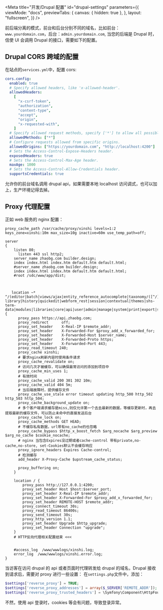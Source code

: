 
<Meta
  title="开发/Drupal 配置"
  id="drupal-settings"
  parameters={{
    viewMode: "docs",
    previewTabs: {
      canvas: { hidden: true },
    },
    layout: "fullscreen",
  }}
/>

前后端分离的模式，前台和后台分别不同的域名，比如前台：`www.yourdomain.com`，后台：`admin.yourdomain.com`,
当您的后端是 Drupal 时，信使 UI 会调用 Drupal 的接口，需要如下的配置。

## Drupal CORS 跨域的配置

在站点的`services.yml`中，配置 cors:

```yml
cors.config:
  enabled: true
  # Specify allowed headers, like 'x-allowed-header'.
  allowedHeaders:
    [
      "x-csrf-token",
      "authorization",
      "content-type",
      "accept",
      "origin",
      "x-requested-with",
    ]
  # Specify allowed request methods, specify ['*'] to allow all possible ones.
  allowedMethods: ["*"]
  # Configure requests allowed from specific origins.
  allowedOrigins: ["https://yourdomain.com", "http://localhost:4200"]
  # Sets the Access-Control-Expose-Headers header.
  exposedHeaders: true
  # Sets the Access-Control-Max-Age header.
  maxAge: 1000
  # Sets the Access-Control-Allow-Credentials header.
  supportsCredentials: true
```

允许你的前台域名调用 drupal api，如果需要本地 localhost 访问调式，也可以加上，生产环境记得去掉。

## Proxy 代理配置

正如 web 服务的 nginx 配置：

```
proxy_cache_path /var/cache/proxy/xinshi levels=1:2 keys_zone=xinshi:10m max_size=10g inactive=60m use_temp_path=off;

server
{
    listen 80;
	  listen 443 ssl http2;
    server_name zhaobg.com builder.design;
    index index.html index.htm default.htm default.html;
    #server_name zhaobg.com builder.design;
    index index.html index.htm default.htm default.html;
    #root /sdc/www/app/dist;



   location ~* ^/(editor|batch|views/ajax|entity_reference_autocomplete|taxonomy/([^/]+)/([^/]+)/edit|autocomplete|media-library|history|quickedit|webform_rest|session|contextual|themes|shs-term-data|modules|libraries|core|api|user|admin|manage|system|print|export|sites/([^/]+)/files){
      proxy_pass https://api.zhaobg.com;
      proxy_redirect      off;
      proxy_set_header    X-Real-IP $remote_addr;
      proxy_set_header    X-Forwarded-For $proxy_add_x_forwarded_for;
      proxy_set_header    X-Forwarded-Host $server_name;
      proxy_set_header    X-Forwarded-Proto https;
      proxy_set_header    X-Forwarded-Port 443;
      proxy_read_timeout 240;
      proxy_cache xinshi;
      # 要求nginx刷新内容时使用条件请求
      proxy_cache_revalidate on;
      # 访问几次才被缓存，可以确保最常访问的添加到项目中
      proxy_cache_min_uses 1;
      # 有效时间
      proxy_cache_valid 200 301 302 10m;
      proxy_cache_valid 404 5m;
      # 当后端故障时，提供缓存文件
      proxy_cache_use_stale error timeout updating http_500 http_502 http_503 http_504;
      proxy_cache_background_update on;
      # 多个客户端请求缓存是miss,则仅允许第一个去去最新的数据，等缓存更新时，再去提取最新的缓存文件，可以防止未命中的直接发送后台
      proxy_cache_lock on;
      proxy_cache_methods GET HEAD;
      # 不缓存私有数据，url带有no_cache的也忽略
      proxy_cache_bypass $http_x_boost_fetch $arg_nocache $arg_preview $arg_no_cache $cookie_nocache;
      # nginx 当包含Expires没过期或者cache-control 带有private,no-cache,no-store, set-Cookies默认不会缓存响应
      proxy_ignore_headers Expires Cache-control;
      # 检测缓存
      add_header X-Proxy-Cache $upstream_cache_status;

      proxy_buffering on;
    }

    location / {
        proxy_pass http://127.0.0.1:4200;
        proxy_set_header Host $host:$server_port;
        proxy_set_header X-Real-IP $remote_addr;
        proxy_set_header X-Forwarded-For $proxy_add_x_forwarded_for;
        proxy_set_header REMOTE-HOST $remote_addr;
        proxy_connect_timeout 30s;
        proxy_read_timeout 86400s;
        proxy_send_timeout 30s;
        proxy_http_version 1.1;
        proxy_set_header Upgrade $http_upgrade;
        proxy_set_header Connection "upgrade";
    }
    # HTTP反向代理相关配置结束 <<<


    #access_log  /www/wwwlogs/xinshi.log;
    error_log  /www/wwwlogs/xinshi.error.log;
}
```

当访客在访问 drupal 的 api 或者页面时代理转发给 drupal 的域名，Drupal 接收到请求后，需要对 proxy 进行一些设置：
在`settings.php`文件中，添加：

```php
$settings['reverse_proxy'] = TRUE;
$settings['reverse_proxy_addresses'] = array($_SERVER['REMOTE_ADDR']);
$settings['reverse_proxy_trusted_headers'] = \Symfony\Component\HttpFoundation\Request::HEADER_X_FORWARDED_ALL | \Symfony\Component\HttpFoundation\Request::HEADER_FORWARDED;
```

不然，使用 api 登录时，cookies 等会有问题，导致登录异常。
